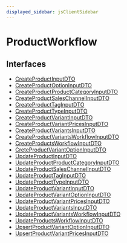 ```yaml
---
displayed_sidebar: jsClientSidebar
---
```



# ProductWorkflow

## Interfaces

- [CreateProductInputDTO](../../ProductWorkflow/interfaces/internal.internal-1.WorkflowTypes.ProductWorkflow.CreateProductInputDTO.mdx)
- [CreateProductOptionInputDTO](../../ProductWorkflow/interfaces/internal.internal-1.WorkflowTypes.ProductWorkflow.CreateProductOptionInputDTO.mdx)
- [CreateProductProductCategoryInputDTO](../../ProductWorkflow/interfaces/internal.internal-1.WorkflowTypes.ProductWorkflow.CreateProductProductCategoryInputDTO.mdx)
- [CreateProductSalesChannelInputDTO](../../ProductWorkflow/interfaces/internal.internal-1.WorkflowTypes.ProductWorkflow.CreateProductSalesChannelInputDTO.mdx)
- [CreateProductTagInputDTO](../../ProductWorkflow/interfaces/internal.internal-1.WorkflowTypes.ProductWorkflow.CreateProductTagInputDTO.mdx)
- [CreateProductTypeInputDTO](../../ProductWorkflow/interfaces/internal.internal-1.WorkflowTypes.ProductWorkflow.CreateProductTypeInputDTO.mdx)
- [CreateProductVariantInputDTO](../../ProductWorkflow/interfaces/internal.internal-1.WorkflowTypes.ProductWorkflow.CreateProductVariantInputDTO.mdx)
- [CreateProductVariantPricesInputDTO](../../ProductWorkflow/interfaces/internal.internal-1.WorkflowTypes.ProductWorkflow.CreateProductVariantPricesInputDTO.mdx)
- [CreateProductVariantsInputDTO](../../ProductWorkflow/interfaces/internal.internal-1.WorkflowTypes.ProductWorkflow.CreateProductVariantsInputDTO.mdx)
- [CreateProductVariantsWorkflowInputDTO](../../ProductWorkflow/interfaces/internal.internal-1.WorkflowTypes.ProductWorkflow.CreateProductVariantsWorkflowInputDTO.mdx)
- [CreateProductsWorkflowInputDTO](../../ProductWorkflow/interfaces/internal.internal-1.WorkflowTypes.ProductWorkflow.CreateProductsWorkflowInputDTO.mdx)
- [CreteProductVariantOptionInputDTO](../../ProductWorkflow/interfaces/internal.internal-1.WorkflowTypes.ProductWorkflow.CreteProductVariantOptionInputDTO.mdx)
- [UpdateProductInputDTO](../../ProductWorkflow/interfaces/internal.internal-1.WorkflowTypes.ProductWorkflow.UpdateProductInputDTO.mdx)
- [UpdateProductProductCategoryInputDTO](../../ProductWorkflow/interfaces/internal.internal-1.WorkflowTypes.ProductWorkflow.UpdateProductProductCategoryInputDTO.mdx)
- [UpdateProductSalesChannelInputDTO](../../ProductWorkflow/interfaces/internal.internal-1.WorkflowTypes.ProductWorkflow.UpdateProductSalesChannelInputDTO.mdx)
- [UpdateProductTagInputDTO](../../ProductWorkflow/interfaces/internal.internal-1.WorkflowTypes.ProductWorkflow.UpdateProductTagInputDTO.mdx)
- [UpdateProductTypeInputDTO](../../ProductWorkflow/interfaces/internal.internal-1.WorkflowTypes.ProductWorkflow.UpdateProductTypeInputDTO.mdx)
- [UpdateProductVariantInputDTO](../../ProductWorkflow/interfaces/internal.internal-1.WorkflowTypes.ProductWorkflow.UpdateProductVariantInputDTO.mdx)
- [UpdateProductVariantOptionInputDTO](../../ProductWorkflow/interfaces/internal.internal-1.WorkflowTypes.ProductWorkflow.UpdateProductVariantOptionInputDTO.mdx)
- [UpdateProductVariantPricesInputDTO](../../ProductWorkflow/interfaces/internal.internal-1.WorkflowTypes.ProductWorkflow.UpdateProductVariantPricesInputDTO.mdx)
- [UpdateProductVariantsInputDTO](../../ProductWorkflow/interfaces/internal.internal-1.WorkflowTypes.ProductWorkflow.UpdateProductVariantsInputDTO.mdx)
- [UpdateProductVariantsWorkflowInputDTO](../../ProductWorkflow/interfaces/internal.internal-1.WorkflowTypes.ProductWorkflow.UpdateProductVariantsWorkflowInputDTO.mdx)
- [UpdateProductsWorkflowInputDTO](../../ProductWorkflow/interfaces/internal.internal-1.WorkflowTypes.ProductWorkflow.UpdateProductsWorkflowInputDTO.mdx)
- [UpsertProductVariantOptionInputDTO](../../ProductWorkflow/interfaces/internal.internal-1.WorkflowTypes.ProductWorkflow.UpsertProductVariantOptionInputDTO.mdx)
- [UpsertProductVariantPricesInputDTO](../../ProductWorkflow/interfaces/internal.internal-1.WorkflowTypes.ProductWorkflow.UpsertProductVariantPricesInputDTO.mdx)
